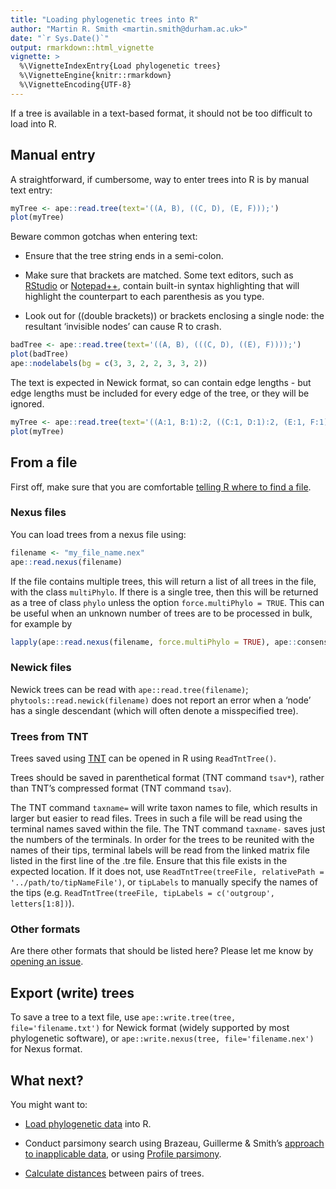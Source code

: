 ```yaml
---
title: "Loading phylogenetic trees into R"
author: "Martin R. Smith <martin.smith@durham.ac.uk>"
date: "`r Sys.Date()`"
output: rmarkdown::html_vignette
vignette: >
  %\VignetteIndexEntry{Load phylogenetic trees}
  %\VignetteEngine{knitr::rmarkdown}
  %\VignetteEncoding{UTF-8}
---
```


If a tree is available in a text-based format, it should not be too difficult to
load into R.

## Manual entry

A straightforward, if cumbersome, way to enter trees into R is by manual text
entry:

```r
myTree <- ape::read.tree(text='((A, B), ((C, D), (E, F)));')
plot(myTree)
```

Beware common gotchas when entering text:

- Ensure that the tree string ends in a semi-colon.

- Make sure that brackets are matched.  Some text editors, such as 
  [RStudio](https://rstudio.com/) or 
  [Notepad++](https://notepad-plus-plus.org/), contain built-in syntax 
  highlighting that will highlight the counterpart to each parenthesis as you 
  type.
  
- Look out for ((double brackets)) or brackets enclosing a single node:
  the resultant 'invisible nodes' can cause R to crash.
  
```r
badTree <- ape::read.tree(text='((A, B), (((C, D), ((E), F))));')
plot(badTree)
ape::nodelabels(bg = c(3, 3, 2, 2, 3, 3, 2))
```

The text is expected in Newick format, so can contain edge lengths - but edge
lengths must be included for every edge of the tree, or they will be ignored.

```r
myTree <- ape::read.tree(text='((A:1, B:1):2, ((C:1, D:1):2, (E:1, F:1):2):4);')
plot(myTree)
```

## From a file

First off, make sure that you are comfortable 
[telling R where to find a file](filesystem-navigation.html).

### Nexus files

You can load trees from a nexus file using:
```r
filename <- "my_file_name.nex"
ape::read.nexus(filename)
```

If the file contains multiple trees, this will return a list of all trees in
the file, with the class `multiPhylo`.
If there is a single tree, then this will be returned as a tree of class
`phylo` unless the option `force.multiPhylo = TRUE`.  This can be useful when
an unknown number of trees are to be processed in bulk, for example by

```r
lapply(ape::read.nexus(filename, force.multiPhylo = TRUE), ape::consensus)
```

### Newick files

Newick trees can be read with `ape::read.tree(filename)`; 
`phytools::read.newick(filename)` does not report an error when a 'node' has a 
single descendant (which will often denote a misspecified tree).

### Trees from TNT

Trees saved using [TNT](http://www.lillo.org.ar/phylogeny/tnt/) can be opened in
R using `ReadTntTree()`.

Trees should be saved  in parenthetical format (TNT command `tsav*`),
rather than TNT's compressed format (TNT command `tsav`). 

The TNT command `taxname=` will write taxon names to file, which results in
larger but easier to read files.  Trees in such a file will be read using the
terminal names saved within the file.
The TNT command `taxname-` saves just the numbers of the terminals. 
In order for the trees to be reunited with the names of their tips, terminal 
labels will be read from the linked matrix file listed in the first line of the
.tre file. 
Ensure that this file exists in the expected location.  If it does not, use 
`ReadTntTree(treeFile, relativePath = '../path/to/tipNameFile')`, or
`tipLabels` to manually specify the names of the tips (e.g.
`ReadTntTree(treeFile, tipLabels = c('outgroup', letters[1:8])`).

### Other formats

Are there other formats that should be listed here?
Please let me know by [opening an issue](https://github.com/ms609/TreeSearch/issues/new?title=Loading%20trees).

## Export (write) trees

To save a tree to a text file, use
`ape::write.tree(tree, file='filename.txt')`
for Newick format (widely supported by most phylogenetic software), or
`ape::write.nexus(tree, file='filename.nex')`
for Nexus format.

## What next?

You might want to:

- [Load phylogenetic data](load-data.html) into R.

- Conduct parsimony search using Brazeau, Guillerme & Smith's [approach to inapplicable data](https://ms609.github.io/TreeSearch/articles/inapplicable.html), or using [Profile parsimony](https://ms609.github.io/TreeSearch/articles/profile.html).

- [Calculate distances](https://ms609.github.io/TreeDist/articles/Using-TreeDist.html)
  between pairs of trees.
